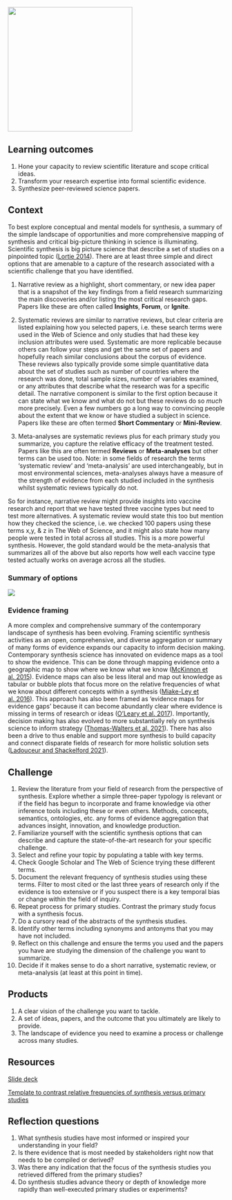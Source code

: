 ![](images/tools.png){width=3in}

## Learning outcomes 
1. Hone your capacity to review scientific literature and scope critical ideas.
2. Transform your research expertise into formal scientific evidence.    
3. Synthesize peer-reviewed science papers.  


## Context  
To best explore conceptual and mental models for synthesis, a summary of the simple landscape of opportunities and more comprehensive mapping of synthesis and critical big-picture thinking in science is illuminating. Scientific synthesis is big picture science that describe a set of studies on a pinpointed topic ([Lortie 2014](https://onlinelibrary.wiley.com/doi/full/10.1111/j.1600-0706.2013.00970.x)). There are at least three simple and direct options that are amenable to a capture of the research associated with a scientific challenge that you have identified.  

(1) Narrative review as a highlight, short commentary, or new idea paper that is a snapshot of the key findings from a field research summarizing the main discoveries and/or listing the most critical research gaps. Papers like these are often called **Insights**, **Forum**, or **Ignite**.   

(2) Systematic reviews  are similar to narrative reviews, but clear criteria are listed explaining how you selected papers, i.e. these search terms were used in the Web of Science and only studies that had these key inclusion attributes were used. Systematic are more replicable because others can follow your steps and get the same set of papers and hopefully reach similar conclusions about the corpus of evidence. These reviews also typically provide some simple quantitative data about the set of studies such as number of countries where the research was done, total sample sizes, number of variables examined, or any attributes that describe what the research was for a specific detail. The narrative component is similar to the first option because it can state what we know and what do not but these reviews do so *much* more precisely. Even a few numbers go a long way to convincing people about the extent that we know or have studied a subject in science.  Papers like these are often termed **Short Commentary** or **Mini-Review**.  

(3) Meta-analyses are systematic reviews plus for each primary study you summarize, you capture the relative efficacy of the treatment tested. Papers like this are often termed **Reviews** or **Meta-analyses** but other terms can be used too. Note: in some fields of research the terms 'systematic review' and 'meta-analysis' are used interchangeably, but in most environmental sciences, meta-analyses always have a measure of the strength of evidence from each studied included in the synthesis whilst systematic reviews typically do not.  

So for instance, narrative review might provide insights into vaccine research and report that we have tested three vaccine types but need to test more alternatives. A systematic review would state this too but mention how they checked the science, i.e. we checked 100 papers using these terms x,y, & z in The Web of Science, and it might also state how many people were tested in total across all studies. This is a more powerful synthesis. However, the gold standard would be the meta-analysis that summarizes all of the above but also reports how well each vaccine type tested actually works on average across all the studies.  


### Summary of options   

![](images/Synthesisoptions.png)


### Evidence framing   
A more complex and comprehensive summary of the contemporary landscape of synthesis has been evolving. Framing scientific synthesis activities as an open, comprehensive, and diverse aggregation or summary of many forms of evidence expands our capacity to inform decision making. Contemporary synthesis science has innovated on evidence maps as a tool to show the evidence. This can be done through mapping evidence onto a geographic map to show where we know what we know ([McKinnon et al. 2015](https://www.nature.com/articles/528185a)). Evidence maps can also be less literal and map out knowledge as tabular or bubble plots that focus more on the relative frequencies of what we know about different concepts within a synthesis ([Miake-Ley et al. 2016](https://systematicreviewsjournal.biomedcentral.com/articles/10.1186/s13643-016-0204-x)). This approach has also been framed as 'evidence maps for evidence gaps' because it can become abundantly clear where evidence is missing in terms of research or ideas ([O'Leary et al. 2017](https://environmentalevidencejournal.biomedcentral.com/articles/10.1186/s13750-017-0096-9)). Importantly, decision making has also evolved to more substantially rely on synthesis science to inform strategy ([Thomas-Walters et al. 2021](https://conbio.onlinelibrary.wiley.com/doi/full/10.1111/csp2.426)). There has also been a drive to thus enable and support more synthesis to build capacity and connect disparate fields of research for more holistic solution sets ([Ladouceur and Shackelford 2021](https://onlinelibrary.wiley.com/doi/full/10.1111/rec.13251)).  


## Challenge   
1. Review the literature from  your field of research from the perspective of synthesis. Explore whether a simple three-paper typology is relevant or if the field has begun to incorporate and frame knowledge via other inference tools including these or even others.  Methods, concepts, semantics, ontologies, etc. any forms of evidence aggregation that advances insight, innovation, and knowledge production.  
2. Familiarize yourself with the scientific synthesis options that can describe and capture the state-of-the-art research for your specific challenge.  
3. Select and refine your topic by populating a table with key terms.    
4. Check Google Scholar and The Web of Science trying these different terms.  
5. Document the relevant frequency of synthesis studies using these terms. Filter to most cited or the last three years of research only if the evidence is too extensive or if you suspect there is a key temporal bias or change within the field of inquiry.  
6. Repeat process for primary studies. Contrast the primary study focus with a synthesis focus.  
7. Do a cursory read of the abstracts of the synthesis studies.  
8. Identify other terms including synonyms and antonyms that you may have not included.  
9. Reflect on this challenge and ensure the terms you used and the papers you have are studying the dimension of the challenge you want to summarize.  
10. Decide if it makes sense to do a short narrative, systematic review, or meta-analysis (at least at this point in time).  

## Products   
1. A clear vision of the challenge you want to tackle.  
2. A set of ideas, papers, and the outcome that you ultimately are likely to provide.  
3. The landscape of evidence you need to examine a process or challenge across many studies.   

## Resources  
[Slide deck](https://figshare.com/articles/presentation/Synthesis_tools/16608544)    

[Template  to contrast relative frequencies of synthesis versus primary studies](https://figshare.com/articles/dataset/A_tally_template_to_contrast_primary_and_synthesis_studies_for_a_specific_field_of_research/16608526)  

## Reflection questions   
1. What synthesis studies have most informed or inspired your understanding in your field?  
2. Is there evidence that is most needed by stakeholders right now that needs to be compiled or derived?  
3. Was there any indication that the focus of the synthesis studies you retrieved differed from the primary studies?  
4. Do synthesis studies advance theory or depth of knowledge more rapidly than well-executed primary studies or experiments?  
